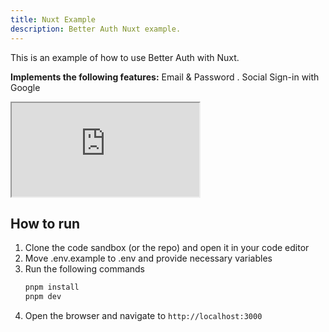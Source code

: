 ```yaml
---
title: Nuxt Example
description: Better Auth Nuxt example.
---
```


This is an example of how to use Better Auth with Nuxt.

**Implements the following features:**
Email & Password . Social Sign-in with Google

<ForkButton url="better-auth/better-auth/tree/main/examples/nuxt-example" />

<iframe
    src="https://stackblitz.com/github/better-auth/better-auth/tree/main/examples/nuxt-example?codemirror=1&fontsize=14&hidenavigation=1&runonclick=1&hidedevtools=1"
    style={{
        width: "100%",
        height: "500px",
        border: 0,
        borderRadius: "4px",
        overflow: "hidden",
    }}
    title="Better Auth Nuxt Example"
    allow="accelerometer; ambient-light-sensor; camera; encrypted-media; geolocation; gyroscope; hid; microphone; midi; payment; usb; vr; xr-spatial-tracking"
    sandbox="allow-forms allow-modals allow-popups allow-presentation allow-same-origin allow-scripts"
></iframe>

## How to run

1. Clone the code sandbox (or the repo) and open it in your code editor
2. Move .env.example to .env and provide necessary variables
3. Run the following commands
    ```bash
    pnpm install
    pnpm dev
    ```
4. Open the browser and navigate to `http://localhost:3000`
